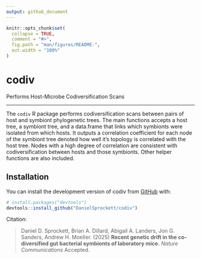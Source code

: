 ```yaml
---
output: github_document
---
```


<!-- README.md is generated from README.Rmd. Please edit that file -->

```r
knitr::opts_chunk$set(
  collapse = TRUE,
  comment = "#>",
  fig.path = "man/figures/README-",
  out.width = "100%"
)
```

# codiv
 Performs Host-Microbe Codiversification Scans

<!-- badges: start -->
<!-- badges: end -->

---

The `codiv` R package performs codiversification scans between pairs of host and symbiont phylogenetic trees. The main functions accepts a host tree, a symbiont tree, and a data.frame that links which symbionts were isolated from which hosts. It outputs a correlation coefficient for each node of the symbiont tree denoted how well it's topology is correlated with the host tree. Nodes with a high degree of correlation are consistent with codiversification between hosts and those symbionts. Other helper functions are also included. 



## Installation

You can install the development version of codiv from [GitHub](https://github.com/) with:

``` r
# install.packages("devtools")
devtools::install_github("DanielSprockett/codiv")
```





Citation:

> Daniel D. Sprockett, Brian A. Dillard, Abigail A. Landers, Jon G. Sanders, Andrew H. Moeller. (2025) **Recent genetic drift in the co-diversified gut bacterial symbionts of laboratory mice.** *Nature Communications* Accepted. 
